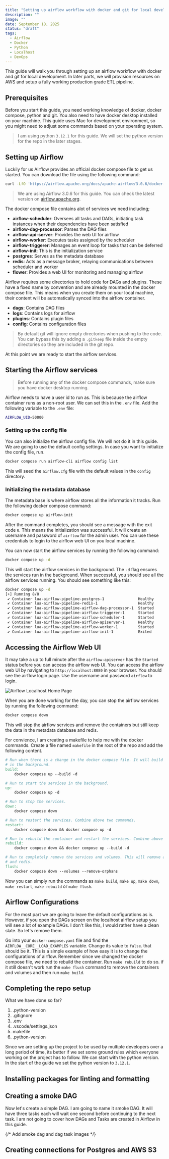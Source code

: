 ```yaml
---
title: "Setting up airflow workflow with docker and git for local development"
description: ""
image: ""
date: September 18, 2025
status: "draft"
tags:
  - Airflow
  - Docker
  - Python
  - Localhost
  - DevOps
---
```



This guide will walk you through setting up an airflow workflow with docker and git for local development. In later parts, we will provision
resources on AWS and setup a fully working production grade ETL pipeline.

## Prerequisites

Before you start this guide, you need working knowledge of docker, docker compose, python and git. You also need to have docker desktop
installed on your machine. This guide uses Mac for development environment, so you might need to adjust some commands based on your
operating system.

> I am using python `3.12.1` for this guide. We will set the python version for the repo in the later stages.

## Setting up Airflow

Luckily for us Airflow provides an official docker compose file to get us started. You can download the file using the following command:

```bash
curl -LfO 'https://airflow.apache.org/docs/apache-airflow/3.0.6/docker-compose.yaml'
```

> We are using Airflow 3.0.6 for this guide. You can check the latest version on [airflow.apache.org](airflow.apache.org).

The docker compose file contains alot of services we need including;

- **airflow-scheduler**: Oversees all tasks and DAGs, initiating task instances when their dependencies have been satisfied
- **airflow-dag-processor**: Parses the DAG files
- **airflow-api-server**: Provides the web UI for airflow
- **airflow-worker**: Executes tasks assigned by the scheduler
- **airflow-triggerer**: Manages an event loop for tasks that can be deferred
- **airflow-init**: This is the initialization service
- **postgres**: Serves as the metadata database
- **redis**: Acts as a message broker, relaying communications between scheduler and worker
- **flower**: Provides a web UI for monitoring and managing airflow

Airflow requires some directories to hold code for DAGs and plugins. These have a fixed name by convention and are already mounted in
the docker compose file. This means when you create them on your local machine, their content will be automatically synced into the
airflow container.

- **dags**: Contains DAG files
- **logs**: Contains logs for airflow
- **plugins**: Contains plugin files
- **config**: Contains configuration files

> By default git will ignore empty directories when pushing to the code. You can bypass this by adding a `.gitkeep` file inside the
> empty directories so they are included in the git repo.

At this point we are ready to start the airflow services.

## Starting the Airflow services

> Before running any of the docker compose commands, make sure you have docker desktop running.

Airflow needs to have a user id to run as. This is because the airflow container runs as a non-root user. We can set this in the `.env`
file. Add the following variable to the `.env` file:

```bash
AIRFLOW_UID=50000
```

### Setting up the config file

You can also initialize the airflow config file. We will not do it in this guide. We are going to use the default config settings. In case
you want to initialize the config file, run.

```bash
docker compose run airflow-cli airflow config list
```

This will seed the `airflow.cfg` file with the default values in the `config` directory.

### Initializing the metadata database

The metadata base is where airflow stores all the information it tracks. Run the following
docker compose command:

```bash
docker compose up airflow-init
```

After the command completes, you should see a message with the exit code `0`. This means the initialization was successful. It will create
an username and password of `airflow` for the admin user. You can use these credentials to login to the airflow web UI on you local machine.

You can now start the airflow services by running the following command:

```bash
docker compose up -d
```

This will start the airflow services in the background. The `-d` flag ensures the services run in the background. When successful, you should
see all the airflow services running. You should see something like this:

```bash
docker compose up -d
[+] Running 8/8
 ✔ Container lua-airflow-pipeline-postgres-1               Healthy                                                                                                                                                            14.1s
 ✔ Container lua-airflow-pipeline-redis-1                  Healthy                                                                                                                                                            14.1s
 ✔ Container lua-airflow-pipeline-airflow-dag-processor-1  Started                                                                                                                                                            13.4s
 ✔ Container lua-airflow-pipeline-airflow-triggerer-1      Started                                                                                                                                                            13.6s
 ✔ Container lua-airflow-pipeline-airflow-scheduler-1      Started                                                                                                                                                            13.5s
 ✔ Container lua-airflow-pipeline-airflow-apiserver-1      Healthy                                                                                                                                                            29.1s
 ✔ Container lua-airflow-pipeline-airflow-worker-1         Started                                                                                                                                                            29.3s
 ✔ Container lua-airflow-pipeline-airflow-init-1           Exited
```

## Accessing the Airflow Web UI

It may take a up to full minute after the `airflow-apiserver` has the `Started` status before you can access the airflow web UI. You can access
the airflow web UI by navigating to `http://localhost:8080` in your browser. You should see the airflow login page. Use the username and password
`airflow` to login.

<Image
  client:load
  extendWidth
  alt="Airflow Localhost Home Page"
  caption="Airflow Localhost Home Page"
  src="/static/post-images/setup-airflow-part-one/airflow-localhost-home-page.png"
/>

When you are done working for the day, you can stop the airflow services by running the following command:

```bash
docker compose down
```

This will stop the airflow services and remove the containers but still keep the data in the metadata database and redis.

For convience, I am creating a makefile to help me with the docker commands. Create a file named `makefile` in the root of
the repo and add the following content.

```makefile
# Run when there is a change in the docker compose file. It will build the container again and start the services
# in the background.
build:
	docker compose up --build -d

# Run to start the services in the background.
up:
	docker compose up -d

# Run to stop the services.
down:
	docker compose down

# Run to restart the services. Combine above two commands.
restart:
	docker compose down && docker compose up -d

# Run to rebuild the container and restart the services. Combine above two commands.
rebuild:
	docker compose down && docker compose up --build -d

# Run to completely remove the services and volumes. This will remove all the data stored in the metadata database
# and redis.
flush:
	docker compose down --volumes --remove-orphans
```

Now you can simply run the commands as `make build`, `make up`, `make down`, `make restart`, `make rebuild` or `make flush`.

## Airflow Configurations

For the most part we are going to leave the default configurations as is. However, if you open the DAGs screen on the localhost
airflow setup you will see a lot of example DAGs. I don't like this, I would rather have a clean slate. So let's remove them.

Go into your `docker-compose.yaml` file and find the `AIRFLOW__CORE__LOAD_EXAMPLES` variable. Change its value to `false`. that
should be it. This is a simple example of how easy it is to change the configurations of airflow. Remember since we changed the
docker compose file, we need to rebuild the container. Run `make rebuild` to do so. if it still doesn't work run the `make flush`
command to remove the containers and volumes and then run `make build`.

## Completing the repo setup

What we have done so far?

1. .python-version
2. .gitignore
3. .env
4. .vscode/settings.json
5. makefile
6. .python-version

Since we are setting up the project to be used by multiple developers over a long period of time, its better if we set some ground rules
which everyone working on the project has to follow. We can start with the python version. In the start of the guide we set the python
version to `3.12.1`.

## Installing packages for linting and formatting

## Creating a smoke DAG

Now let's create a simple DAG. I am going to name it smoke DAG. It will have three tasks each will wait one second before continuing
to the next task. I am not going to cover how DAGs and Tasks are created in Airflow in this guide.

{/* Add smoke dag and dag task images */}

## Creating connections for Postgres and AWS S3
